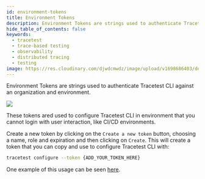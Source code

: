```yaml
---
id: environment-tokens
title: Environment Tokens
description: Environment Tokens are strings used to authenticate Tracetest CLI against an organization and environment.
hide_table_of_contents: false
keywords:
  - tracetest
  - trace-based testing
  - observability
  - distributed tracing
  - testing
image: https://res.cloudinary.com/djwdcmwdz/image/upload/v1698686403/docs/Blog_Thumbnail_14_rsvkmo.jpg
---
```


Environment Tokens are strings used to authenticate Tracetest CLI against an organization and environment.

![](https://res.cloudinary.com/djwdcmwdz/image/upload/v1701296331/docs/environment-tokens_gkt9kx.png)

These tokens ared used to configure Tracetest CLI in environment that you cannot login with user interaction, like CI/CD environments.

Create a new token by clicking on the `Create a new token` button, choosing a name, role and expiration and then clicking on `Create`. This will create a token that you can copy and use to configure Tracetest CLI with:

```bash
tracetest configure --token {ADD_YOUR_TOKEN_HERE}
```

One example of this usage can be seen [here](https://github.com/kubeshop/tracetest/blob/main/.github/workflows/scheduled-jobs.yml#L23).
